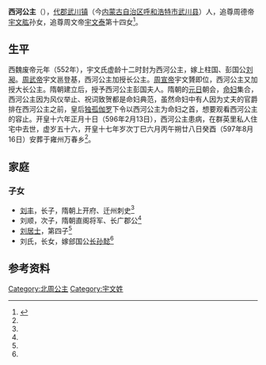{{東亞女性歷史人物
| 名稱=西河公主
| 身份=[[北周|北周]]公主
| 畫像=
| 說明=
| 姓=宇文
| 封爵=[[公主|公主]]
| 位號=
| 封號=西河长公主
| 出生年=
| 婚年=
| 逝世年=
| 同胞姊妹=
| 父親=[[宇文泰|宇文泰]]
| 夫之父=[[刘亮|刘亮]]
| 夫=[[刘昶|刘昶]]
|}}
'''西河公主'''（{{bd||541年|596年|2月13日|catIdx=y}}），[[代郡|代郡]][[武川镇|武川镇]]（今[[内蒙古自治区|内蒙古自治区]][[呼和浩特市|呼和浩特市]][[武川县|武川县]]）人，追尊周德帝[[宇文肱|宇文肱]]孙女，追尊周文帝[[宇文泰|宇文泰]]第十四女<ref name=autogenerated1>{{Citation | author=傅清音  王其祎 | year=2018年 | title=《从三方墓志看北周尚主刘昶家庭在隋的境遇沉浮》 | periodical=《碑林论丛》 | volume= | issue=00期 | pages=54-73 | url=http://www.cnki.com.cn/Article/CJFDTOTAL-BLJK201800007.htm | doi= | oclc= | accessdate=2020-08-24 | archive-date=2021-03-06 | archive-url=https://web.archive.org/web/20210306024616/http://www.cnki.com.cn/Article/CJFDTOTAL-BLJK201800007.htm | dead-url=no }}</ref>。
	
==生平==		
西魏废帝元年（552年），宇文氏虚龄十二时封为西河公主，嫁上柱国、彭国公[[刘昶|刘昶]]。[[周武帝|周武帝]]宇文邕登基，西河公主加授长公主。[[周宣帝|周宣帝]]宇文贇即位，西河公主又加授大长公主。隋朝建立后，授予西河公主彭国夫人。隋朝的[[元日|元日]]朝会，[[命妇|命妇]]集合，西河公主因为风仪举止、祝词致贺都是命妇典范，虽然命妇中有人因为丈夫的官爵排在西河公主之前，皇后[[独孤伽罗|独孤伽罗]]下令以西河公主为命妇之首，想要观看西河公主的容止。开皇十六年正月十日（596年2月13日），西河公主患病，在群英里私人住宅中去世，虚岁五十六，开皇十七年岁次丁巳六月丙午朔廿八日癸酉（597年8月16日）安葬于雍州万春乡<ref name=autogenerated1 />。

==家庭==
===子女===
*[[刘丰|刘丰]]，长子，隋朝上开府、迁州刺史<ref name=autogenerated1 />
*刘顺，次子，隋朝直阁将军、长广郡公<ref name=autogenerated1 />
*[[刘居士|刘居士]]，第四子<ref name=autogenerated1 />
*刘氏，长女，嫁郐国公[[长孙懿|长孙懿]]<ref name=autogenerated1 />

==参考资料 ==
{{reflist}}

[[Category:北周公主|Category:北周公主]]
[[Category:宇文姓|Category:宇文姓]]